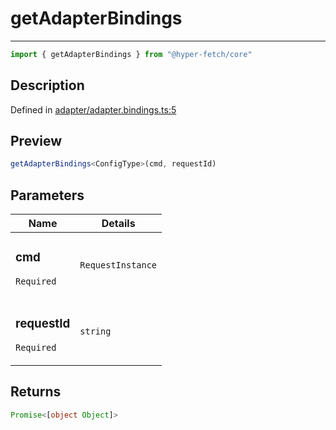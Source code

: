 

# getAdapterBindings

<div class="api-docs__separator" data-reactroot="">

---

</div><div class="api-docs__import" data-reactroot="">

```ts
import { getAdapterBindings } from "@hyper-fetch/core"
```

</div><div class="api-docs__section">

## Description

</div><div class="api-docs__description"><span class="api-docs__do-not-parse">



</span></div><p class="api-docs__definition">

Defined in [adapter/adapter.bindings.ts:5](https://github.com/BetterTyped/hyper-fetch/blob/3f01c37e/packages/core/src/adapter/adapter.bindings.ts#L5)

</p><div class="api-docs__section">

## Preview

</div><div class="api-docs__preview fn">

```ts
getAdapterBindings<ConfigType>(cmd, requestId)
```

</div><div class="api-docs__section">

## Parameters

</div><div class="api-docs__parameters"><table><thead><tr><th>Name</th><th>Details</th></tr></thead><tbody><tr param-data="cmd"><td class="api-docs__param-name required">

### cmd 

`Required`

</td><td class="api-docs__param-type">

`RequestInstance`

</td></tr><tr param-data="requestId"><td class="api-docs__param-name required">

### requestId 

`Required`

</td><td class="api-docs__param-type">

`string`

</td></tr></tbody></table></div><div class="api-docs__section">

## Returns

</div><div class="api-docs__returns">

```ts
Promise<[object Object]>
```

</div>